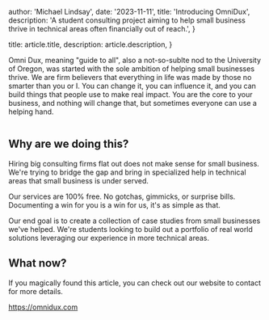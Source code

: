 

  author: 'Michael Lindsay',
  date: '2023-11-11',
  title: 'Introducing OmniDux',
  description:
    'A student consulting project aiming to help small business thrive in technical areas often financially out of reach.',
}

  title: article.title,
  description: article.description,
}


Omni Dux, meaning "guide to all", also a not-so-sublte nod to the University of Oregon, 
was started with the sole ambition of helping small businesses thrive. We are firm 
believers that everything in life was made by those no smarter than you or I. You can 
change it, you can influence it, and you can build things that people use to make real 
impact. You are the core to your business, and nothing will change that, but sometimes 
everyone can use a helping hand.

<a href="https://omnidux.com">
  <Image src={Omnidux} alt="" />
</a>

## Why are we doing this?

Hiring big consulting firms flat out does not make sense for small business. 
We're trying to bridge the gap and bring in specialized help in technical areas
that small business is under served.

Our services are 100% free. No gotchas, gimmicks, or surprise bills. 
Documenting a win for you is a win for us, it's as simple as that.

Our end goal is to create a collection of case studies from small businesses we've helped. 
We're students looking to build out a portfolio of real world solutions leveraging our experience
in more technical areas. 

## What now?

If you magically found this article, you can check out our website to contact for more details.

https://omnidux.com
